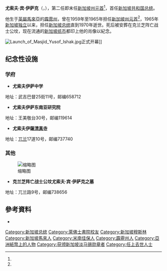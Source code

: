 {{Infobox Officeholder
| original_name  = Yusof bin Ishak<br>يوسف بن إسحاق
| name           = 尤索夫·依萨克 
|image           = Yusof Ishak.png
|caption         = [[新加坡杜莎夫人蜡像馆|新加坡杜莎夫人蜡像馆]]內的尤索夫·依萨蠟像
| office1        = [[新加坡总统|新加坡总统]]
| term_start1    = 1965年8月9日
| term_end1      = {{box|1970年11月23日}}
| premier1       = [[李光耀|李光耀]]
| predecessor1   = 自己（[[新加坡|新加坡]][[元首_(馬來語)|州元首]]<ref name="#1">[[英国|英国]]殖民统治[[新加坡|新加坡]]时期和[[马来西亚|马来西亚]][[新加坡州|新加坡州]]时期</ref>）
| successor1     = [[班傑明·亨利·薛爾思|班傑明·亨利·薛爾思]]
| office2        = [[新加坡|新加坡]][[元首_(馬來語)|州元首]]<ref name="#1"/>
| term_start2    = 1959年12月3日
| term_end2      = 1965年8月9日
| monarch2        =  <sup>[[最高元首|最高元首]]</sup>[[端姑·賽布特拉|端姑·賽布特拉]]
| premier2       = [[李光耀|李光耀]]
| predecessor2   = 
| successor2     = 职位废止，[[新加坡獨立|新加坡獨立]]
| birth_date     = {{birth_date|1910|8|12}}
| birth_place    = {{flag|British Malaya}}[[霹雳州|霹雳州]][[太平市_(馬來西亞)|太平市]]
| death_date     = {{death_date_and_age|1970|11|23|1910|8|12}}
| death_place    = {{SGP}}
| religion       = [[伊斯蘭教|伊斯蘭教]]
| profession     = [[記者|記者]]
| spouse         = Noor Aishah
| party          = 
}}
'''尤索夫·宾·伊萨克'''（{{lang-ms|Yusof bin Ishak}}，{{bd|1910年|8月12日|1970年|11月23日|catIdx=Yusof bin Ishak}}），第二任即末任[[新加坡|新加坡]][[元首_(馬來語)|州元首]]<ref name="#1"/>，首任[[新加坡总统|新加坡共和国总统]]。

他生于[[英屬馬來亞|英屬馬來亞]]的[[霹雳州|霹雳州]]，曾在1959年至1965年担任[[新加坡|新加坡]][[元首_(馬來語)|州元首]]<ref name="#1"/>，1965年[[1965年新加坡独立协议|新加坡独立]]以来，担任[[新加坡总统|新加坡总统]]直到1970年逝世。死后被安葬在克兰芝阵亡战士公坟，现在流通的[[新加坡元|新加坡纸币]]都印上他的肖像以紀念。

[[File:Launch_of_Masjid_Yusof_Ishak.jpg|thumb]]正式开幕]]

== 纪念性设施 ==
=== 学府 ===
* '''尤索夫伊萨中学'''

地址：武吉巴督25街11号，邮编658712

* '''尤索夫伊萨东南亚研究院'''

地址：王美敬台30号，邮编119614

* '''尤索夫伊薩[[清真寺|清真寺]]'''

地址：[[兀兰|兀兰]]17道10号，邮编737740

=== 其他 ===
[[File:Tomb_of_President_Yusof_Ishak.jpg|缩略图]]

* '''克兰芝阵亡战士公坟尤索夫·宾·伊萨克之墓'''

地址：兀兰路9号，邮编738656

==參考資料==
{{Library resources box
 |onlinebooks=no
 |lcheading=Yusof bin Ishak
 |by=no
 }}
*{{cite web|title=Yusof Ishak|url=http://www.istana.gov.sg/content/istana/thepresident/formerpresidents/yi.html|publisher=ISTANA Singapore : Office of the President of the Republic of Singapore, [[Government_of_Singapore|Government of Singapore]]|date=2006-04-28|accessdate=2007-09-20|deadurl=yes|archiveurl=https://web.archive.org/web/20110602085028/http://www.istana.gov.sg/content/istana/thepresident/formerpresidents/yi.html|archivedate=2011-06-02}}
{{S-start}}
{{S-gov|新加坡}}
{{S-new}}
{{S-ttl|title=[[新加坡总统|新加坡总统]]|years=1965年8月9日-1970年11月23日}}
{{S-aft|after=[[班傑明·亨利·薛爾思|班傑明·亨利·薛爾思]]|rows=2}}
{{end}}

{{新加坡總統}}

{{Authority control}}
{{DEFAULTSORT:Yusof bin Ishak}}
[[Category:新加坡总统|Category:新加坡总统]]
[[Category:萊佛士書院校友|Category:萊佛士書院校友]]
[[Category:新加坡穆斯林|Category:新加坡穆斯林]]
[[Category:新加坡馬來人|Category:新加坡馬來人]]
[[Category:米南佳保人|Category:米南佳保人]]
[[Category:霹靂州人|Category:霹靂州人]]
[[Category:亞洲紙幣上的人物|Category:亞洲紙幣上的人物]]
[[Category:获颁新加坡淡马锡勋章者|Category:获颁新加坡淡马锡勋章者]]
[[Category:任上去世人士|Category:任上去世人士]]
